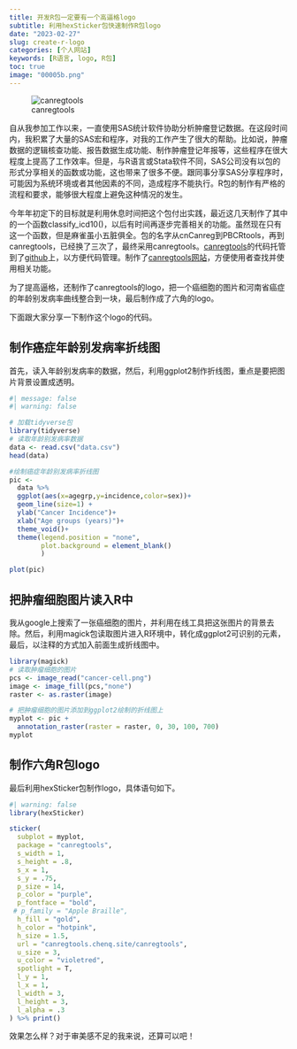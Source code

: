 ```yaml
---
title: 开发R包一定要有一个高逼格logo
subtitle: 利用hexSticker包快速制作R包logo
date: "2023-02-27"
slug: create-r-logo
categories: [个人网站]
keywords: [R语言, logo, R包]
toc: true
image: "00005b.png"
---
```


![canregtools](canregtools.png)

自从我参加工作以来，一直使用SAS统计软件协助分析肿瘤登记数据。在这段时间内，我积累了大量的SAS宏和程序，对我的工作产生了很大的帮助。比如说，肿瘤数据的逻辑核查功能、报告数据生成功能、制作肿瘤登记年报等，这些程序在很大程度上提高了工作效率。但是，与R语言或Stata软件不同，SAS公司没有以包的形式分享相关的函数或功能，这也带来了很多不便。跟同事分享SAS分享程序时，可能因为系统环境或者其他因素的不同，造成程序不能执行。R包的制作有严格的流程和要求，能够很大程度上避免这种情况的发生。

今年年初定下的目标就是利用休息时间把这个包付出实践，最近这几天制作了其中的一个函数classify_icd10()，以后有时间再逐步完善相关的功能。虽然现在只有这一个函数，但是麻雀虽小五脏俱全。包的名字从cnCanreg到PBCRtools，再到canregtools，已经换了三次了，最终采用canregtools。[canregtools](https://github.com/gigu003/canregtools)的代码托管到了[github](https://github.com/gigu003)上，以方便代码管理。制作了[canregtools网站](https://gigu003.github.io/canregtools/)，方便使用者查找并使用相关功能。

为了提高逼格，还制作了canregtools的logo，把一个癌细胞的图片和河南省癌症的年龄别发病率曲线整合到一块，最后制作成了六角的logo。

下面跟大家分享一下制作这个logo的代码。

##  制作癌症年龄别发病率折线图

首先，读入年龄别发病率的数据，然后，利用ggplot2制作折线图，重点是要把图片背景设置成透明。

```r
#| message: false
#| warning: false

# 加载tidyverse包 
library(tidyverse)
# 读取年龄别发病率数据
data <- read.csv("data.csv")
head(data)

#绘制癌症年龄别发病率折线图
pic <-
  data %>% 
  ggplot(aes(x=agegrp,y=incidence,color=sex))+
  geom_line(size=1) +
  ylab("Cancer Incidence")+
  xlab("Age groups (years)")+
  theme_void()+
  theme(legend.position = "none",
        plot.background = element_blank()
        )

plot(pic)
```



## 把肿瘤细胞图片读入R中

我从google上搜索了一张癌细胞的图片，并利用在线工具把这张图片的背景去除。然后，利用magick包读取图片进入R环境中，转化成ggplot2可识别的元素，最后，以注释的方式加入前面生成折线图中。


```r
library(magick)
# 读取肿瘤细胞的图片
pcs <- image_read("cancer-cell.png")
image <- image_fill(pcs,"none")
raster <- as.raster(image)

# 把肿瘤细胞的图片添加到ggplot2绘制的折线图上
myplot <- pic +
  annotation_raster(raster = raster, 0, 30, 100, 700)
myplot
```


## 制作六角R包logo

最后利用hexSticker包制作logo，具体语句如下。

```r
#| warning: false
library(hexSticker)

sticker(
  subplot = myplot,
  package = "canregtools",
  s_width = 1,
  s_height = .8,
  s_x = 1,
  s_y = .75,
  p_size = 14,
  p_color = "purple",
  p_fontface = "bold",
 # p_family = "Apple Braille",
  h_fill = "gold",
  h_color = "hotpink",
  h_size = 1.5,
  url = "canregtools.chenq.site/canregtools",
  u_size = 3,
  u_color = "violetred",
  spotlight = T,
  l_y = 1,
  l_x = 1,
  l_width = 3,
  l_height = 3,
  l_alpha = .3
) %>% print()
```

效果怎么样？对于审美感不足的我来说，还算可以吧！
